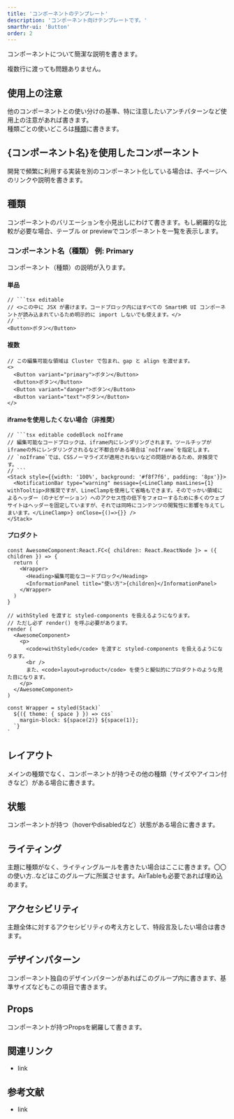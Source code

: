 ```yaml
---
title: 'コンポーネントのテンプレート'
description: 'コンポーネント向けテンプレートです。'
smarthr-ui: 'Button'
order: 2
---
```



コンポーネントについて簡潔な説明を書きます。

複数行に渡っても問題ありません。

<ComponentStory name="Button" />

## 使用上の注意

他のコンポーネントとの使い分けの基準、特に注意したいアンチパターンなど使用上の注意があれば書きます。  
種類ごとの使いどころは[種類](#h2-2)に書きます。


## {コンポーネント名}を使用したコンポーネント

開発で頻繁に利用する実装を別のコンポーネント化している場合は、子ページへのリンクや説明を書きます。

## 種類

コンポーネントのバリエーションを小見出しにわけて書きます。もし網羅的な比較が必要な場合、テーブル or previewでコンポーネントを一覧を表示します。

### コンポーネント名（種類） 例: Primary

コンポーネント（種類）の説明が入ります。

#### 単品

```tsx editable codeBlock
// ```tsx editable
// <>この中に JSX が書けます。コードブロック内にはすべての SmartHR UI コンポーネントが読み込まれているため明示的に import しないでも使えます。</>
// ```
<Button>ボタン</Button>
```

#### 複数

```tsx editable codeBlock
// この編集可能な領域は Cluster で包まれ、gap と align を渡せます。
<>
  <Button variant="primary">ボタン</Button>
  <Button>ボタン</Button>
  <Button variant="danger">ボタン</Button>
  <Button variant="text">ボタン</Button>
</>
```

#### iframeを使用したくない場合（非推奨）

```tsx editable codeBlock noIframe
// ```tsx editable codeBlock noIframe
// 編集可能なコードブロックは、iframe内にレンダリングされます。ツールチップがiframeの外にレンダリングされるなど不都合がある場合は`noIframe`を指定します。
// `noIframe`では、CSSノーマライズが適用されないなどの問題があるため、非推奨です。
// ```
<Stack style={{width: '100%', background: '#f8f7f6', padding: '8px'}}>
  <NotificationBar type="warning" message={<LineClamp maxLines={1} withTooltip>非推奨ですが、LineClampを使用して省略もできます。そのでっかい領域によるヘッダー（のナビゲーション）へのアクセス性の低下をフォローするために多くのウェブサイトはヘッダーを固定していますが、それでは同時にコンテンツの閲覧性に影響を与えてしまいます。</LineClamp>} onClose={()=>{}} />
</Stack>
```

#### プロダクト

```tsx editable withStyled layout=product codeBlock
const AwesomeComponent:React.FC<{ children: React.ReactNode }> = ({ children }) => {
  return (
    <Wrapper>
      <Heading>編集可能なコードブロック</Heading>
      <InformationPanel title="使い方">{children}</InformationPanel>
    </Wrapper>
  )
}

// withStyled を渡すと styled-components を扱えるようになります。
// ただし必ず render() を呼ぶ必要があります。
render (
  <AwesomeComponent>
    <p>
      <code>withStyled</code> を渡すと styled-components を扱えるようになります。
      <br />
      また、<code>layout=product</code> を使うと擬似的にプロダクトのような見た目になります。
    </p>
  </AwesomeComponent>
)

const Wrapper = styled(Stack)`
  ${({ theme: { space } }) => css`
    margin-block: ${space(2)} ${space(1)};
  `}
`
```

## レイアウト

メインの種類でなく、コンポーネントが持つその他の種類（サイズやアイコン付きなど）がある場合に書きます。

## 状態

コンポーネントが持つ（hoverやdisabledなど）状態がある場合に書きます。

## ライティング

主題に種類がなく、ライティングルールを書きたい場合はここに書きます。〇〇の使い方..などはこのグループに所属させます。AirTableも必要であれば埋め込めます。

## アクセシビリティ

主題全体に対するアクセシビリティの考え方として、特段言及したい場合は書きます。

## デザインパターン

コンポーネント独自のデザインパターンがあればこのグループ内に書きます、基準サイズなどもこの項目で書きます。

## Props

コンポーネントが持つPropsを網羅して書きます。

<ComponentPropsTable name="Button" />

## 関連リンク

- link

## 参考文献

- link
